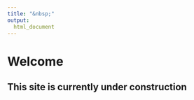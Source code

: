 ```yaml
---
title: "&nbsp;"
output:
  html_document
---
```


# Welcome \
## This site is currently under construction

